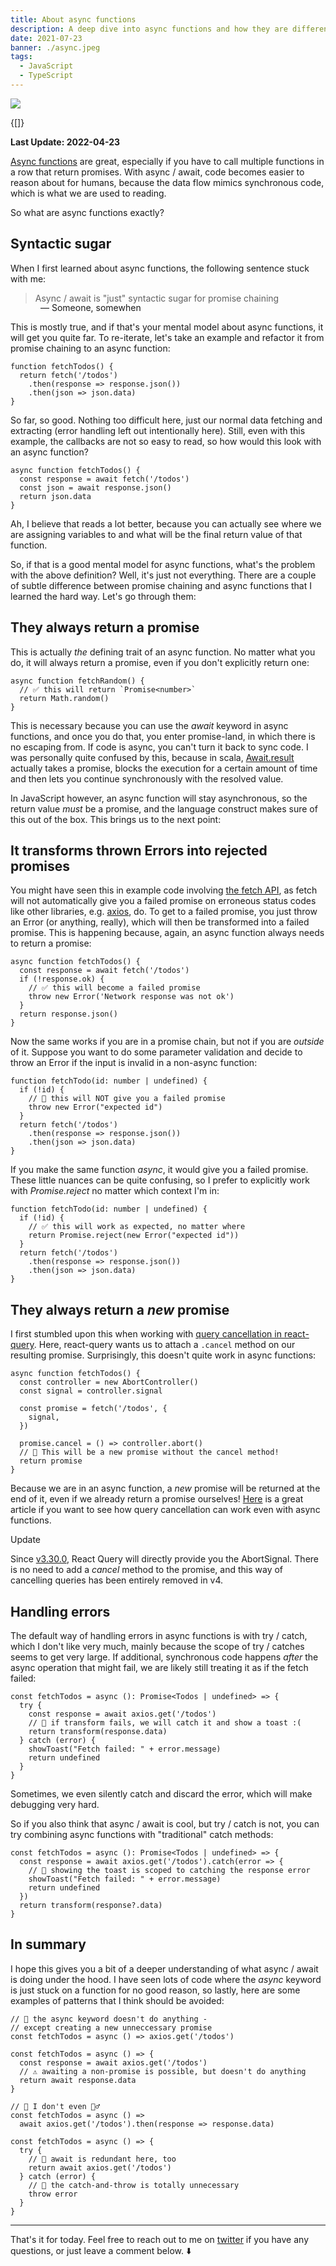 ```yaml
---
title: About async functions
description: A deep dive into async functions and how they are different from promise chaining
date: 2021-07-23
banner: ./async.jpeg
tags:
  - JavaScript
  - TypeScript
---
```



<img src="./async.jpeg" />

<Attribution
  name="WanderLabs"
  url="https://unsplash.com/@wanderlabs"
/>

<Translations>{[]}</Translations>

**Last Update: 2022-04-23**

[Async functions](https://developer.mozilla.org/en-US/docs/Web/JavaScript/Reference/Statements/async_function) are great, especially if you have to call multiple functions in a row that return promises. With async / await, code becomes easier to reason about for humans, because the data flow mimics synchronous code, which is what we are used to reading.

So what are async functions exactly?

## Syntactic sugar

When I first learned about async functions, the following sentence stuck with me:

> Async / await is "just" syntactic sugar for promise chaining

<p style="padding-left: 3rem; margin-top: -1rem">
  — Someone, somewhen
</p>

This is mostly true, and if that's your mental model about async functions, it will get you quite far. To re-iterate, let's take an example and refactor it from promise chaining to an async function:

```ts:title=promise-chaining
function fetchTodos() {
  return fetch('/todos')
    .then(response => response.json())
    .then(json => json.data)
}
```

So far, so good. Nothing too difficult here, just our normal data fetching and extracting (error handling left out intentionally here). Still, even with this example, the callbacks are not so easy to read, so how would this look with an async function?

```ts:title=async-function
async function fetchTodos() {
  const response = await fetch('/todos')
  const json = await response.json()
  return json.data
}
```

Ah, I believe that reads a lot better, because you can actually see where we are assigning variables to and what will be the final return value of that function.

So, if that is a good mental model for async functions, what's the problem with the above definition? Well, it's just not everything. There are a couple of subtle difference between promise chaining and async functions that I learned the hard way. Let's go through them:

## They always return a promise

This is actually _the_ defining trait of an async function. No matter what you do, it will always return a promise, even if you don't explicitly return one:

```ts:title=promisify
async function fetchRandom() {
  // ✅ this will return `Promise<number>`
  return Math.random()
}
```

This is necessary because you can use the _await_ keyword in async functions, and once you do that, you enter promise-land, in which there is no escaping from. If code is async, you can't turn it back to sync code. I was personally quite confused by this, because in scala, [Await.result](https://docs.scala-lang.org/overviews/core/futures.html#blocking-outside-the-future) actually takes a promise, blocks the execution for a certain amount of time and then lets you continue synchronously with the resolved value.

In JavaScript however, an async function will stay asynchronous, so the return value _must_ be a promise, and the language construct makes sure of this out of the box. This brings us to the next point:

## It transforms thrown Errors into rejected promises

You might have seen this in example code involving [the fetch API](https://developer.mozilla.org/en-US/docs/Web/API/Fetch_API), as fetch will not automatically give you a failed promise on erroneous status codes like other libraries, e.g. [axios](https://axios-http.com/), do. To get to a failed promise, you just throw an Error (or anything, really), which will then be transformed into a failed promise. This is happening because, again, an async function always needs to return a promise:

```ts:title=throw
async function fetchTodos() {
  const response = await fetch('/todos')
  if (!response.ok) {
    // ✅ this will become a failed promise
    throw new Error('Network response was not ok')
  }
  return response.json()
}
```

Now the same works if you are in a promise chain, but not if you are _outside_ of it. Suppose you want to do some parameter validation and decide to throw an Error if the input is invalid in a non-async function:

```ts:title=parameter-validation
function fetchTodo(id: number | undefined) {
  if (!id) {
    // 🚨 this will NOT give you a failed promise
    throw new Error("expected id")
  }
  return fetch('/todos')
    .then(response => response.json())
    .then(json => json.data)
}
```

If you make the same function _async_, it would give you a failed promise. These little nuances can be quite confusing, so I prefer to explicitly work with _Promise.reject_ no matter which context I'm in:

```ts:title=parameter-explicit-promise-rejection
function fetchTodo(id: number | undefined) {
  if (!id) {
    // ✅ this will work as expected, no matter where
    return Promise.reject(new Error("expected id"))
  }
  return fetch('/todos')
    .then(response => response.json())
    .then(json => json.data)
}
```

## They always return a _new_ promise

I first stumbled upon this when working with [query cancellation in react-query](https://react-query.tanstack.com/guides/query-cancellation). Here, react-query wants us to attach a `.cancel` method on our resulting promise. Surprisingly, this doesn't quite work in async functions:

```js:title=query-cancellation
async function fetchTodos() {
  const controller = new AbortController()
  const signal = controller.signal

  const promise = fetch('/todos', {
    signal,
  })

  promise.cancel = () => controller.abort()
  // 🚨 This will be a new promise without the cancel method!
  return promise
}
```

Because we are in an async function, a _new_ promise will be returned at the end of it, even if we already return a promise ourselves! [Here](https://www.carlrippon.com/cancelling-requests-with-react-query/) is a great article if you want to see how query cancellation can work even with async functions.

&#x200B;<Emph>Update</Emph>

Since [v3.30.0](https://react-query.tanstack.com/guides/query-cancellation), React Query will directly provide you the AbortSignal. There is no need to add a _cancel_ method to the promise, and this way of cancelling queries has been entirely removed in v4.

## Handling errors

The default way of handling errors in async functions is with try / catch, which I don't like very much, mainly because the scope of try / catches seems to get very large. If additional, synchronous code happens _after_ the async operation that might fail, we are likely still treating it as if the fetch failed:

```ts:title=error-handling
const fetchTodos = async (): Promise<Todos | undefined> => {
  try {
    const response = await axios.get('/todos')
    // 🚨 if transform fails, we will catch it and show a toast :(
    return transform(response.data)
  } catch (error) {
    showToast("Fetch failed: " + error.message)
    return undefined
  }
}
```

Sometimes, we even silently catch and discard the error, which will make debugging very hard.

So if you also think that async / await is cool, but try / catch is not, you can try combining async functions with "traditional" catch methods:

```ts:title=await-and-catch
const fetchTodos = async (): Promise<Todos | undefined> => {
  const response = await axios.get('/todos').catch(error => {
    // 🚀 showing the toast is scoped to catching the response error
    showToast("Fetch failed: " + error.message)
    return undefined
  })
  return transform(response?.data)
}
```

## In summary

I hope this gives you a bit of a deeper understanding of what async / await is doing under the hood. I have seen lots of code where the _async_ keyword is just stuck on a function for no good reason, so lastly, here are some examples of patterns that I think should be avoided:

```ts:title=weird-combos
// 🚨 the async keyword doesn't do anything -
// except creating a new unneccessary promise
const fetchTodos = async () => axios.get('/todos')

const fetchTodos = async () => {
  const response = await axios.get('/todos')
  // ⚠️ awaiting a non-promise is possible, but doesn't do anything
  return await response.data
}

// 🙈 I don't even 🤷‍♂️
const fetchTodos = async () =>
  await axios.get('/todos').then(response => response.data)

const fetchTodos = async () => {
  try {
    // 🚨 await is redundant here, too
    return await axios.get('/todos')
  } catch (error) {
    // 🚨 the catch-and-throw is totally unnecessary
    throw error
  }
}
```

---

That's it for today. Feel free to reach out to me on [twitter](https://twitter.com/tkdodo)
if you have any questions, or just leave a comment below. ⬇️

<Comments />
